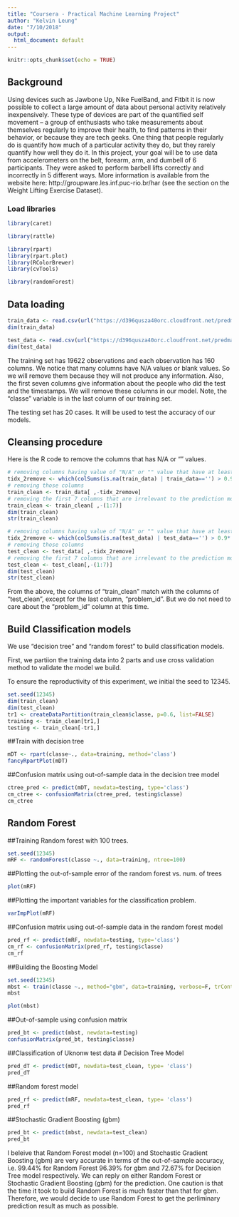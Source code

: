 ```yaml
---
title: "Coursera - Practical Machine Learning Project"
author: "Kelvin Leung"
date: "7/10/2018"
output:
  html_document: default
---
```


```r
knitr::opts_chunk$set(echo = TRUE)
```

## Background

Using devices such as Jawbone Up, Nike FuelBand, and Fitbit it is now possible to collect a large amount of data about personal activity relatively inexpensively. These type of devices are part of the quantified self movement – a group of enthusiasts who take measurements about themselves regularly to improve their health, to find patterns in their behavior, or because they are tech geeks. One thing that people regularly do is quantify how much of a particular activity they do, but they rarely quantify how well they do it. In this project, your goal will be to use data from accelerometers on the belt, forearm, arm, and dumbell of 6 participants. They were asked to perform barbell lifts correctly and incorrectly in 5 different ways. More information is available from the website here: http://groupware.les.inf.puc-rio.br/har (see the section on the Weight Lifting Exercise Dataset).

### Load libraries


```r
library(caret)
```
```r
library(rattle)
```

```r
library(rpart)
library(rpart.plot)
library(RColorBrewer)
library(cvTools)
```

```r
library(randomForest)
```

## Data loading
```r
train_data <- read.csv(url("https://d396qusza40orc.cloudfront.net/predmachlearn/pml-training.csv"), header=TRUE, na.strings = c("NA","#DIV/0!",""))
dim(train_data)
```

```r
test_data <- read.csv(url("https://d396qusza40orc.cloudfront.net/predmachlearn/pml-testing.csv"), header=TRUE, na.strings = c("NA","#DIV/0!",""))
dim(test_data)
```

The training set has 19622 observations and each observation has 160 columns.
We notice that many columns have N/A values or blank values. So we will remove them because they will not produce any information. Also, the first seven columns give information about the people who did the test and the timestamps. We will remove these columns in our model. Note, the "classe" variable is in the last column of our training set. 

The testing set has 20 cases. It will be used to test the accuracy of our models. 

## Cleansing procedure
Here is the R code to remove the columns that has N/A or "" values.

```r
# removing columns having value of "N/A" or "" value that have at least 90% of the total number of rows in training set
tidx_2remove <- which(colSums(is.na(train_data) | train_data=='') > 0.9* dim(train_data)[1])
# removing those columns
train_clean <- train_data[ ,-tidx_2remove]
# removing the first 7 columns that are irrelevant to the prediction model
train_clean <- train_clean[ ,-(1:7)]
dim(train_clean)
str(train_clean)
```

```r
# removing columns having value of "N/A" or "" value that have at least 90% of the total number of rows in the test set
tidx_2remove <- which(colSums(is.na(test_data) | test_data=='') > 0.9* dim(test_data)[1])
# removing those columns
test_clean <- test_data[ ,-tidx_2remove]
# removing the first 7 columns that are irrelevant to the prediction model
test_clean <- test_clean[,-(1:7)]
dim(test_clean)
str(test_clean)
```


From the above, the columns of "train_clean" match with the columns of "test_clean", except for the last column, "problem_id". But we do not need to care about the "problem_id" column at this time.

## Build Classification models
We use "decision tree" and "random forest" to build classification models.

First, we partiion the training data into 2 parts and use cross validation method to validate the model we build.

To ensure the reproductivity of this experiment, we initial the seed to 12345.

```r
set.seed(12345)
dim(train_clean)
dim(test_clean)
tr1 <- createDataPartition(train_clean$classe, p=0.6, list=FALSE)
training <- train_clean[tr1,]
testing <- train_clean[-tr1,]
```

##Train with decision tree
```r
mDT <- rpart(classe~., data=training, method='class')
fancyRpartPlot(mDT)
```
##Confusion matrix using out-of-sample data in the decision tree model
```r
ctree_pred <- predict(mDT, newdata=testing, type='class')
cm_ctree <- confusionMatrix(ctree_pred, testing$classe)
cm_ctree
```

## Random Forest
##Training Random forest with 100 trees.
```r
set.seed(12345)
mRF <- randomForest(classe ~., data=training, ntree=100)
```

##Plotting the out-of-sample error of the random forest vs. num. of trees
```r
plot(mRF)
```

##Plotting the important variables for the classification problem.
```r
varImpPlot(mRF)
```

##Confusion matrix using out-of-sample data in the random forest model
```r
pred_rf <- predict(mRF, newdata=testing, type='class')
cm_rf <- confusionMatrix(pred_rf, testing$classe)
cm_rf
```

##Building the Boosting Model
```r
set.seed(12345)
mbst <- train(classe ~., method="gbm", data=training, verbose=F, trControl=trainControl(method="cv", number=10))
mbst
```

```r
plot(mbst)
```

##Out-of-sample using confusion matrix
```r
pred_bt <- predict(mbst, newdata=testing)
confusionMatrix(pred_bt, testing$classe)
```

##Classification of Uknonw test data
# Decision Tree Model
```r
pred_dT <- predict(mDT, newdata=test_clean, type= 'class')
pred_dT
```

##Random forest model
```r
pred_rf <- predict(mRF, newdata=test_clean, type= 'class')
pred_rf
```

##Stochastic Gradient Boosting (gbm)
```r
pred_bt <- predict(mbst, newdata=test_clean)
pred_bt
```

I beleive that Random Forest model (n=100) and Stochastic Gradient Boosting (gbm) are very accurate in terms of the out-of-sample accuracy, i.e. 99.44% for Random Forest 96.39% for gbm and 72.67% for Decision Tree model respectively.  We can reply on either Random Forest or Stochastic Gradient Boosting (gbm) for the prediction. One caution is that the time it took to build Random Forest is much faster than that for gbm. Therefore, we would decide to use Random Forest to get the perliminary prediction result as much as possible.


